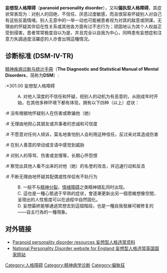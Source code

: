 {{POV|time=2015-08-05T07:18:02+00:00}}
{{提示|偏執狂}}
{{medical}}
{{Infobox disease
| Name           = 妄想型人格障碍
| Image          = 
| Caption        = 
| DiseasesDB     = 
| ICD10          = {{ICD10|F|60|0|f|60}}
| ICD9           = {{ICD9|301.0}}
| ICDO           = 
| OMIM           = 
| MedlinePlus    = 000938
| eMedicineSubj  = 
| eMedicineTopic = 
| MeshID         = D010260 
}}
'''妄想型人格障碍'''（'''paranoid personality disorder'''），又叫'''偏执型人格障碍'''，其症状常表现为：对别人的回绝、不信任、厌恶过度敏感，而且很容易怀疑别人对自己有这些反面情绪。别人无意中的一举一动也可能被患者视为对其的敌意或阴谋。无理由的怀疑其伴侣在性关系或其他各方面有过不忠行为；顽固地认为其个人权益正受到侵害。患者常常极度自以为是，并且完全以自我为中心，同時患有妄想症和注意力失調過度活躍症的人亦會出現這種情況。

==诊断标准 (DSM-IV-TR)==
[[精神疾病诊断与统计手冊|精神疾病诊断与统计手冊]]（'''The Diagnostic and Statistical Manual of Mental Disorders'''，简称为'''DSM'''）:

:*301.00 妄想型人格障碍

:A. 对他人深度的不信任和怀疑，视别人的动机为有恶意的，从刚成年时开始，在其他多种环境下都有体现，拥有以下四种（以上）症状： 

:# 没有根据地怀疑别人在伤害或欺骗他（她）
:# 无理由地担心其朋友或共事者的忠诚和可信度
:# 不愿意对任何人倾诉，莫名地害怕别人会利用这种信任，反过来对其造成伤害
:# 在别人善意的举动或言语中感觉到威胁
:# 对别人的辱骂、伤害或怠慢等，长期心怀怨恨
:# 察觉出其他人看不出来的对他（她）的名誉的攻击，并迅速行动和反击
:# 不断无理由地怀疑其配偶或性伴侣有不轨行为

:B. 一般不与[[精神分裂|精神分裂]]，[[情绪障碍|情绪障碍]]之类精神错乱同时出现。
:C. 這也是一種心態過于早熟的症状，會逐漸更新出另一個思維想像空間，呈現出的人性態度可以在過程中自然固化。
:D. 妄想最終能够通過冥想去到這個階段，也是一種自我發展可被修复的——自主行為的一種現象。

==对外链接==
* [https://web.archive.org/web/20130131182232/http://www.mentalhealth.com/dis/p20-pe01.html Paranoid personality disorder resources 妄想型人格违常资料]
*[https://web.archive.org/web/20060916172249/http://www.personalitydisorder.org.uk/index.php National Personality Disorder website for England 妄想型人格违常英国国家网站]

{{ICD-10-F}}

[[Category:人格障碍|Category:人格障碍]]
[[Category:精神病学诊断|Category:精神病学诊断]]
[[Category:偏執狂|Category:偏執狂]]